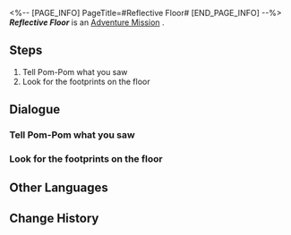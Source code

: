 <%-- [PAGE_INFO]
PageTitle=#Reflective Floor#
[END_PAGE_INFO] --%>
{{Stub|Dialogue, characters, and location(s)}}
{{Mission Infobox
|id            = 4050023
|title         = 
|image         = Mission Reflective Floor.png
|type          = Adventure
|event_name    = 
|chapter       = 
|requirements  = 
|summary       = <!--official mission summary from Fate's Atlas-->
|characters    = <!--characters that appear in this mission-->
|startLocation = <!--location as it intially appears on the mission screen-->
|world         = <!--i.e. Penacony-->
|area          = <!--i.e. A Child's Dream-->
|prev          = 
|next          = 
|exp           = 
|credits       = 8000
|stellarJade   = 
|other         = {{Card List|Sparse Aether*2; Eye of Lightning*1|delim=;}}
}}
'''''Reflective Floor''''' is an [[Adventure Mission]]<!--in [world]-->.

==Steps==
# Tell Pom-Pom what you saw
# Look for the footprints on the floor

<!--
==Gameplay Notes==

--><!--
==Trial Character==

-->
==Dialogue==
{{Stub Dialogue}}
{{Dialogue Start}}
:{{tx}}
{{Dialogue End}}

===Tell Pom-Pom what you saw===
{{Mission Description|type=adventure|location=<!--to be added-->|update|You check the floor. The footprints incident is just a misunderstanding, so time to tell Pom-Pom that.}}
{{Dialogue Start}}
:{{tx}}
{{Dialogue End}}

===Look for the footprints on the floor===
{{Mission Description|type=adventure|location=<!--to be added-->|update|Pom-Pom thought you dirtied the floor. Go check the floor and see if there are footprints all over it.}}
{{Dialogue Start}}
:{{tx}}
{{Dialogue End}}

==Other Languages==
{{Other Languages
|en   = Reflective Floor
|zhs  = 反光地板
|zht  = 反光地板
|ja   = 光を反射する床
|ko   = 반사 바닥
|es   = Suelo reflectante
|fr   = Sol réfléchissant
|ru   = Сияющий пол
|th   = พื้นสะท้อนแสง
|vi   = Sàn Nhà Phản Quang
|de   = Reflektierender Boden
|id   = Lantai Reflektif
|pt   = Piso Refletor
}}

==Change History==
{{Change History|1.0}}
